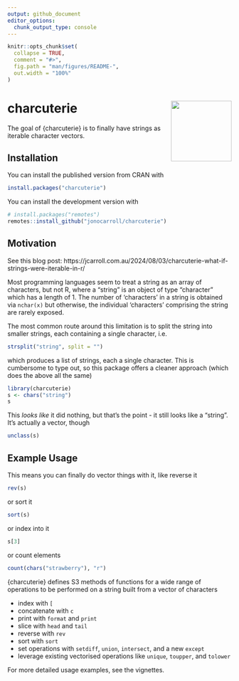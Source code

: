 ```yaml
---
output: github_document
editor_options: 
  chunk_output_type: console
---
```


<!-- README.md is generated from README.Rmd. Please edit that file -->

```r
knitr::opts_chunk$set(
  collapse = TRUE,
  comment = "#>",
  fig.path = "man/figures/README-",
  out.width = "100%"
)
```

# charcuterie <img src="man/figures/logo.png" align="right" height="136" alt="" />

<!-- badges: start -->
<!-- badges: end -->

The goal of {charcuterie} is to finally have strings as iterable character vectors.

## Installation

You can install the published version from CRAN with

``` r
install.packages("charcuterie")
```

You can install the development version with

``` r
# install.packages("remotes")
remotes::install_github("jonocarroll/charcuterie")
```

## Motivation

See this blog post: https://jcarroll.com.au/2024/08/03/charcuterie-what-if-strings-were-iterable-in-r/

Most programming languages seem to treat a string as an array of characters, but 
not R, where a "string" is an object of type "character" which has a length of 1. 
The number of 'characters' in a string is obtained via `nchar(x)` but otherwise, 
the individual 'characters' comprising the string are rarely exposed. 

The most common route around this limitation is to split the string into smaller 
strings, each containing a single character, i.e.

```r
strsplit("string", split = "")
```

which produces a list of strings, each a single character. This is cumbersome to
type out, so this package offers a cleaner approach (which does the above all
the same)

```r
library(charcuterie)
s <- chars("string")
s
```

This _looks like_ it did nothing, but that's the point - it still looks like a 
"string". It's actually a vector, though

```r
unclass(s)
```

## Example Usage

This means you can finally do vector things with it, like reverse it

```r
rev(s)
```

or sort it

```r
sort(s)
```

or index into it

```r
s[3]
```

or count elements

```r
count(chars("strawberry"), "r")
```

{charcuterie} defines S3 methods of functions for a wide range of operations to 
be performed on a string built from a vector of characters

- index with `[`
- concatenate with `c`
- print with `format` and `print`
- slice with `head` and `tail`
- reverse with `rev`
- sort with `sort`
- set operations with `setdiff`, `union`, `intersect`, and a new `except`
- leverage existing vectorised operations like `unique`, `toupper`, and `tolower`

For more detailed usage examples, see the vignettes.
